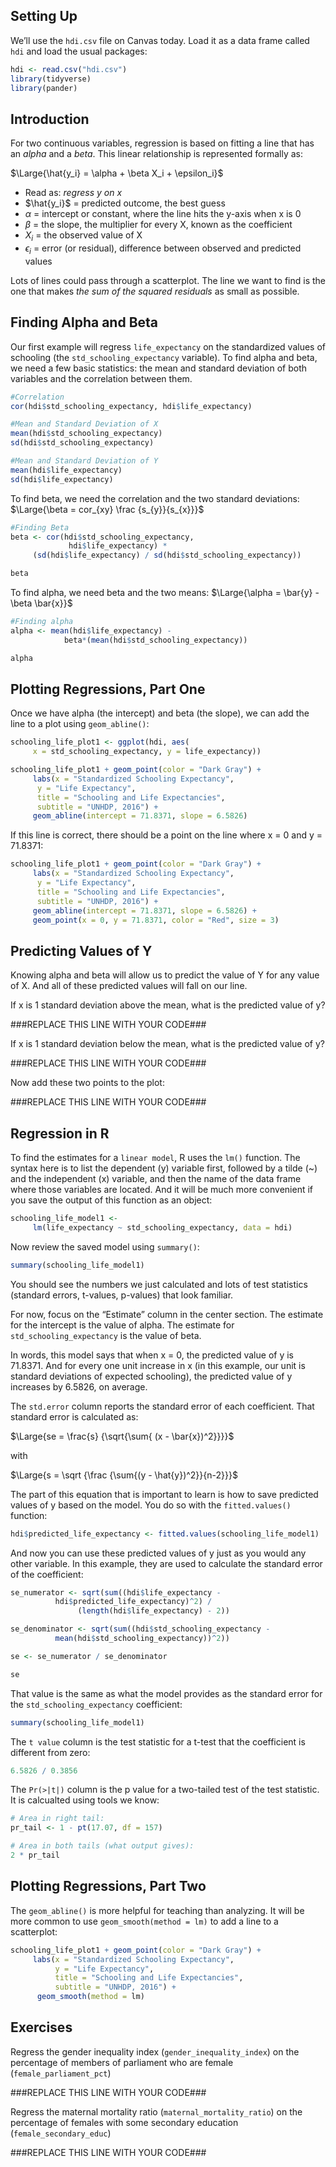 ## Setting Up

We'll use the `hdi.csv` file on Canvas today. Load it as a data frame called `hdi` and load the usual packages:

```r
hdi <- read.csv("hdi.csv")
library(tidyverse)
library(pander)
```

## Introduction
For two continuous variables, regression is based on fitting a line that has an *alpha* and a *beta*. This linear relationship is represented formally as:

$\Large{\hat{y_i} = \alpha + \beta X_i + \epsilon_i}$

- Read as: *regress y on x*
- $\hat{y_i}$ = predicted outcome, the best guess
- $\alpha$ = intercept or constant, where the line hits the y-axis when x is 0
- $\beta$ = the slope, the multiplier for every X, known as the coefficient
- $X_i$ = the observed value of X
- $\epsilon_i$ = error (or residual), difference between observed and predicted values

Lots of lines could pass through a scatterplot. The line we want to find is the one that makes *the sum of the squared residuals* as small as possible.


## Finding Alpha and Beta
Our first example will regress `life_expectancy` on the standardized values of schooling (the `std_schooling_expectancy` variable). To find alpha and beta, we need a few basic statistics: the mean and standard deviation of both variables and the correlation between them.

```r
#Correlation
cor(hdi$std_schooling_expectancy, hdi$life_expectancy)

#Mean and Standard Deviation of X
mean(hdi$std_schooling_expectancy)
sd(hdi$std_schooling_expectancy)

#Mean and Standard Deviation of Y
mean(hdi$life_expectancy)
sd(hdi$life_expectancy)
```

To find beta, we need the correlation and the two standard deviations:
$\Large{\beta = cor_{xy} \frac {s_{y}}{s_{x}}}$

```r
#Finding Beta
beta <- cor(hdi$std_schooling_expectancy,
             hdi$life_expectancy) *
     (sd(hdi$life_expectancy) / sd(hdi$std_schooling_expectancy))

beta
```


To find alpha, we need beta and the two means:
$\Large{\alpha = \bar{y} - \beta \bar{x}}$

```r
#Finding alpha
alpha <- mean(hdi$life_expectancy) - 
            beta*(mean(hdi$std_schooling_expectancy))

alpha
```


## Plotting Regressions, Part One

Once we have alpha (the intercept) and beta (the slope), we can add the line to a plot using `geom_abline()`:

```r
schooling_life_plot1 <- ggplot(hdi, aes(
     x = std_schooling_expectancy, y = life_expectancy))

schooling_life_plot1 + geom_point(color = "Dark Gray") +
     labs(x = "Standardized Schooling Expectancy", 
      y = "Life Expectancy",
      title = "Schooling and Life Expectancies", 
      subtitle = "UNHDP, 2016") +
     geom_abline(intercept = 71.8371, slope = 6.5826)
```

If this line is correct, there should be a point on the line where x = 0 and y = 71.8371:

```r
schooling_life_plot1 + geom_point(color = "Dark Gray") +
     labs(x = "Standardized Schooling Expectancy", 
      y = "Life Expectancy",
      title = "Schooling and Life Expectancies", 
      subtitle = "UNHDP, 2016") +
     geom_abline(intercept = 71.8371, slope = 6.5826) +
     geom_point(x = 0, y = 71.8371, color = "Red", size = 3)
```


## Predicting Values of Y

Knowing alpha and beta will allow us to predict the value of Y for any value of X. And all of these predicted values will fall on our line.

If x is 1 standard deviation above the mean, what is the predicted value of y?

###REPLACE THIS LINE WITH YOUR CODE###

If x is 1 standard deviation below the mean, what is the predicted value of y?

###REPLACE THIS LINE WITH YOUR CODE###

Now add these two points to the plot:

###REPLACE THIS LINE WITH YOUR CODE###

## Regression in R

To find the estimates for a `linear model`, R uses the `lm()` function. The syntax here is to list the dependent (y) variable first, followed by a tilde (~) and the independent (x) variable, and then the name of the data frame where those variables are located. And it will be much more convenient if you save the output of this function as an object:

```r
schooling_life_model1 <- 
     lm(life_expectancy ~ std_schooling_expectancy, data = hdi)
```

Now review the saved model using `summary()`:

```r
summary(schooling_life_model1)
```

You should see the numbers we just calculated and lots of test statistics (standard errors, t-values, p-values) that look familiar.

For now, focus on the "Estimate" column in the center section. The estimate for the intercept is the value of alpha. The estimate for `std_schooling_expectancy` is the value of beta.

In words, this model says that when x = 0, the predicted value of y is 71.8371. And for every one unit increase in x (in this example, our unit is standard deviations of expected schooling), the predicted value of y increases by 6.5826, on average.

The `std.error` column reports the standard error of each coefficient. That standard error is calculated as:

$\Large{se = \frac{s} {\sqrt{\sum{ (x - \bar{x})^2}}}}$

with 

$\Large{s = \sqrt {\frac {\sum{(y - \hat{y})^2}}{n-2}}}$

The part of this equation that is important to learn is how to save predicted values of y based on the model. You do so with the `fitted.values()` function:

```r
hdi$predicted_life_expectancy <- fitted.values(schooling_life_model1)
```

And now you can use these predicted values of y just as you would any other variable. In this example, they are used to calculate the standard error of the coefficient:

```r
se_numerator <- sqrt(sum((hdi$life_expectancy - 
          hdi$predicted_life_expectancy)^2) / 
               (length(hdi$life_expectancy) - 2))

se_denominator <- sqrt(sum((hdi$std_schooling_expectancy - 
          mean(hdi$std_schooling_expectancy))^2))

se <- se_numerator / se_denominator

se
```

That value is the same as what the model provides as the standard error for the `std_schooling_expectancy` coefficient:

```r
summary(schooling_life_model1)
```


The `t value` column is the test statistic for a t-test that the coefficient is different from zero:

```r
6.5826 / 0.3856
```

The `Pr(>|t|)` column is the p value for a two-tailed test of the test statistic. It is calcualted using tools we know:

```r
# Area in right tail:
pr_tail <- 1 - pt(17.07, df = 157)

# Area in both tails (what output gives):
2 * pr_tail
```

## Plotting Regressions, Part Two

The `geom_abline()` is more helpful for teaching than analyzing. It will be more common to use `geom_smooth(method = lm)` to add a line to a scatterplot:

```r
schooling_life_plot1 + geom_point(color = "Dark Gray") +
     labs(x = "Standardized Schooling Expectancy", 
          y = "Life Expectancy",
          title = "Schooling and Life Expectancies", 
          subtitle = "UNHDP, 2016") +
      geom_smooth(method = lm)
```


## Exercises

Regress the gender inequality index (`gender_inequality_index`) on the percentage of members of parliament who are female (`female_parliament_pct`)

###REPLACE THIS LINE WITH YOUR CODE###

Regress the maternal mortality ratio (`maternal_mortality_ratio`) on the percentage of females with some secondary education (`female_secondary_educ`)

###REPLACE THIS LINE WITH YOUR CODE###